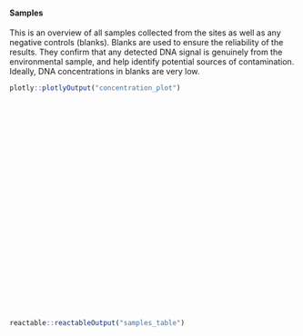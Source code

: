 #### Samples

This is an overview of all samples collected from the sites as well as any negative controls (blanks). Blanks are used to ensure the reliability of the results. They confirm that any detected DNA signal is genuinely from the environmental sample, and help identify potential sources of contamination. Ideally, DNA concentrations in blanks are very low.

::: {.grid}

::: {.g-col-12 .g-col-md-6}

<div style="height: 400px;">
```r
plotly::plotlyOutput("concentration_plot")
```
</div>

:::

::: {.g-col-12 .g-col-md-6}

```r
reactable::reactableOutput("samples_table")
```

:::

:::